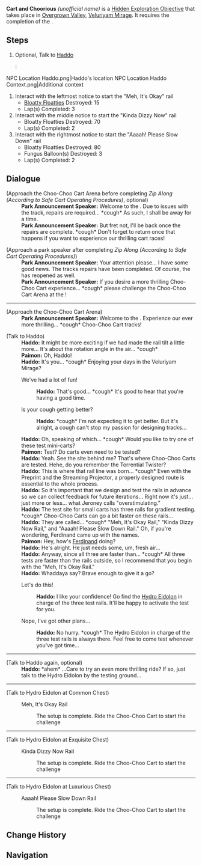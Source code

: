 {{Hidden Exploration Objectives Infobox
|image      = Choo-Choo Cart Test.png
|type       = Quest-Like
|req        = [[Zip Along (According to Safe Cart Operating Procedures)]]
|characters = Haddo;Paimon;Traveler
|region     = 
|area       = Veluriyam Mirage
|subarea    = Overgrown Valley
}}
'''Cart and Choorious''' ''(unofficial name)'' is a [[Hidden Exploration Objective]] that takes place in [[Overgrown Valley]], [[Veluriyam Mirage]]. It requires the completion of the {{Quest|Zip Along (According to Safe Cart Operating Procedures)}}.

==Steps==
# Optional, Talk to [[Haddo]]
#: <gallery>
NPC Location Haddo.png|Haddo's location
NPC Location Haddo Context.png|Additional context
</gallery>
# Interact with the leftmost notice to start the "Meh, It's Okay" rail
#* [[Bloatty Floatties]] Destroyed: 15
#* Lap(s) Completed: 3
# Interact with the middle notice to start the "Kinda Dizzy Now" rail
#* Bloatty Floatties Destroyed: 70
#* Lap(s) Completed: 2
# Interact with the rightmost notice to start the "Aaaah! Please Slow Down" rail
#* Bloatty Floatties Destroyed: 80
#* Fungus Balloon(s) Destroyed: 3
#* Lap(s) Completed: 2

==Dialogue==
{{Dialogue Start}}
;(Approach the Choo-Choo Cart Arena before completing ''Zip Along (According to Safe Cart Operating Procedures)'', optional)
:'''Park Announcement Speaker:''' Welcome to the {{Color|Buzzword|Choo-Choo Cart Arena}}. Due to issues with the track, repairs are required... *cough* As such, I shall be away for a time.
:'''Park Announcement Speaker:''' But fret not, I'll be back once the repairs are complete. *cough* Don't forget to return once that happens if you want to experience our thrilling cart races!

;(Approach a park speaker after completing ''Zip Along (According to Safe Cart Operating Procedures)'')
:'''Park Announcement Speaker:''' Your attention please... I have some good news. The tracks repairs have been completed. Of course, the {{Color|Buzzword|Choo-Choo Cart Arena}} has reopened as well.
:'''Park Announcement Speaker:''' If you desire a more thrilling Choo-Choo Cart experience... *cough* please challenge the Choo-Choo Cart Arena at the {{Color|Buzzword|northwestern side of the canyon}}!
----
;(Approach the Choo-Choo Cart Arena)
:'''Park Announcement Speaker:''' Welcome to the {{Color|Buzzword|Choo-Choo Cart Arena}}. Experience our ever more thrilling... *cough* Choo-Choo Cart tracks!

;(Talk to Haddo)
:'''Haddo:''' It might be more exciting if we had made the rail tilt a little more... It's about the rotation angle in the air... *cough*
:'''Paimon:''' Oh, Haddo!
:'''Haddo:''' It's you... *cough* Enjoying your days in the Veluriyam Mirage?
:{{DIcon}} We've had a lot of fun!
::'''Haddo:''' That's good... *cough* It's good to hear that you're having a good time.
:{{DIcon}} Is your cough getting better?
::'''Haddo:''' *cough* I'm not expecting it to get better. But it's alright, a cough can't stop my passion for designing tracks...
:'''Haddo:''' Oh, speaking of which... *cough* Would you like to try one of these test mini-carts?
:'''Paimon:''' Test? Do carts even need to be tested?
:'''Haddo:''' Yeah. See the site behind me? That's where Choo-Choo Carts are tested. Hehe, do you remember the Torrential Twister?
:'''Haddo:''' This is where that rail line was born... *cough* Even with the Preprint and the Streaming Projector, a properly designed route is essential to the whole process.
:'''Haddo:''' So it's important that we design and test the rails in advance so we can collect feedback for future iterations... Right now it's just... just more or less... what Jeroney calls "overstimulating."
:'''Haddo:''' The test site for small carts has three rails for gradient testing. *cough* Choo-Choo Carts can go a bit faster on these rails...
:'''Haddo:''' They are called... *cough* "Meh, It's Okay Rail," "Kinda Dizzy Now Rail," and "Aaaah! Please Slow Down Rail." Oh, if you're wondering, Ferdinand came up with the names.
:'''Paimon:''' Hey, how's [[Ferdinand]] doing?
:'''Haddo:''' He's alright. He just needs some, um, fresh air...
:'''Haddo:''' Anyway, since all three are faster than... *cough* All three tests are faster than the rails outside, so I recommend that you begin with the "Meh, It's Okay Rail."
:'''Haddo:''' Whaddaya say? Brave enough to give it a go?
:{{DIcon}} Let's do this!
::'''Haddo:''' I like your confidence! Go find the [[Hydro Eidolon]] in charge of the three test rails. It'll be happy to activate the test for you.
:{{DIcon}} Nope, I've got other plans...
::'''Haddo:''' No hurry. *cough* The Hydro Eidolon in charge of the three test rails is always there. Feel free to come test whenever you've got time...
----
;(Talk to Haddo again, optional)
:'''Haddo:''' *ahem* ...Care to try an even more thrilling ride? If so, just talk to the Hydro Eidolon by the testing ground...
----
;(Talk to Hydro Eidolon at Common Chest)
:{{DIcon|Gear}} Meh, It's Okay Rail
::The setup is complete. Ride the Choo-Choo Cart to start the challenge
----
;(Talk to Hydro Eidolon at Exquisite Chest)
:{{DIcon|Gear}} Kinda Dizzy Now Rail
::The setup is complete. Ride the Choo-Choo Cart to start the challenge
----
;(Talk to Hydro Eidolon at Luxurious Chest)
:{{DIcon|Gear}} Aaaah! Please Slow Down Rail
::The setup is complete. Ride the Choo-Choo Cart to start the challenge
{{Dialogue End}}

==Change History==
{{Change History|3.8}}

==Navigation==
{{Hidden Exploration Objective Navbox|Quest-Like}}